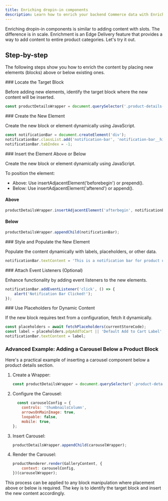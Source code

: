 ```yaml
---
title: Enriching dropin-in components
description: Learn how to enrich your backend Commerce data with Enrichment blocks.
---
```



Enriching dropin-in components is similar to adding content with slots. The difference is in scale. Enrichment is an Edge Delivery feature that provides a way to add content to entire product categories. Let's try it out.


## Step-by-step

The following steps show you how to enrich the content by placing new elements (blocks) above or below existing ones.

<Tasks>

<Task>
### Locate the Target Block

Before adding new elements, identify the target block where the new content will be inserted.

```javascript
const productDetailsWrapper = document.querySelector('.product-details-wrapper');
```
</Task>

<Task>
### Create the New Element

Create the new block or element dynamically using JavaScript.

```javascript
const notificationBar = document.createElement('div');
notificationBar.classList.add('notification-bar', 'notification-bar__hidden');
notificationBar.tabIndex = -1;
```
</Task>

<Task>
### Insert the Element Above or Below

Create the new block or element dynamically using JavaScript.

To position the element:

  - Above: Use insertAdjacentElement('beforebegin') or prepend().
  - Below: Use insertAdjacentElement('afterend') or append().

#### Above

```javascript
productDetailsWrapper.insertAdjacentElement('afterbegin', notificationBar);
```

#### Below

```javascript
productDetailsWrapper.appendChild(notificationBar);
```
</Task>

<Task>
### Style and Populate the New Element

Populate the content dynamically with labels, placeholders, or other data.

```javascript
notificationBar.textContent = 'This is a notification bar for product updates.';
```
</Task>

<Task>
### Attach Event Listeners (Optional)

Enhance functionality by adding event listeners to the new elements.

```javascript
notificationBar.addEventListener('click', () => {
    alert('Notification Bar Clicked!');
});
```
</Task>

<Task>
### Use Placeholders for Dynamic Content

If the new block requires text from a configuration, fetch it dynamically.

```javascript
const placeholders = await fetchPlaceholders(currentStoreCode);
const label = placeholders.pdpAddToCart || 'Default Add to Cart Label';
notificationBar.textContent = label;
```
</Task>

</Tasks>

### Advanced Example: Adding a Carousel Below a Product Block

Here's a practical example of inserting a carousel component below a product details section.

1. Create a Wrapper:

    ```javascript
    const productDetailsWrapper = document.querySelector('.product-details-wrapper');
    ```

1. Configure the Carousel:

    ```javascript
      const carouselConfig = {
        controls: 'thumbnailsColumn',
        arrowsOnMainImage: true,
        loopable: false,
        mobile: true,
    };
    ```

1. Insert Carousel:

    ```javascript
    productDetailsWrapper.appendChild(carouselWrapper);
    ```

1. Render the Carousel:

    ```javascript
    productRenderer.render(GalleryContent, {
        context: carouselConfig,
    })(carouselWrapper);
    ```

This process can be applied to any block manipulation where placement above or below is required. The key is to identify the target block and insert the new content accordingly.
